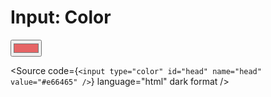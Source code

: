 
<Meta title="Atoms/Form/Input: Color" />

# Input: Color

<Unstyled>
    <input
      type="color"
      id="head"
      name="head"
      value="#e66465"
    />

  <Source
    code={`
      <input
        type="color"
        id="head"
        name="head"
        value="#e66465"
      />
    `}
    language="html"
    dark
    format
  />
</Unstyled>
